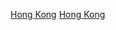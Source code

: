 {{EstcatCountry3rdMillennium|香港|Hong Kong}}
[[Category:3千紀中國建立|Hong Kong]]
[[Category:3千紀亞洲建立|Hong Kong]]